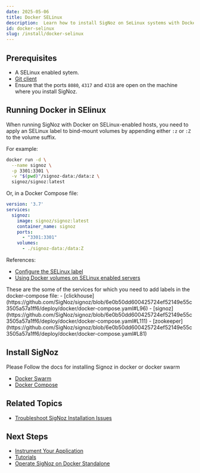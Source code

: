 ```yaml
---
date: 2025-05-06
title: Docker SELinux
description:  Learn how to install SigNoz on SeLinux systems with Docker. Follow our detailed, step-by-step guide to set up SigNoz on macOS or Linux. Ensure smooth installation and start monitoring your applications effectively.
id: docker-selinux
slug: /install/docker-selinux
---
```



<SigNozCloud />




## Prerequisites

- A SELinux enabled sytem.
- [Git client](https://desktop.github.com/)
- Ensure that the ports `8080`, `4317` and `4318` are open on the machine where you install SigNoz.

## Running Docker in SElinux

When running SigNoz with Docker on SELinux-enabled hosts, you need to apply an SELinux label to bind-mount volumes by appending either `:z` or `:Z` to the volume suffix.

For example:

```bash
docker run -d \
  --name signoz \
  -p 3301:3301 \
  -v "$(pwd)"/signoz-data:/data:z \
  signoz/signoz:latest
```

Or, in a Docker Compose file:

```yaml
version: '3.7'
services:
  signoz:
    image: signoz/signoz:latest
    container_name: signoz
    ports:
      - "3301:3301"
    volumes:
      - ./signoz-data:/data:Z
```

References:
- [Configure the SELinux label](https://docs.docker.com/storage/bind-mounts/#configure-the-selinux-label)
- [Using Docker volumes on SELinux enabled servers](https://prefetch.net/blog/2017/09/30/using-docker-volumes-on-selinux-enabled-servers/)

<Admonition type="info">
These are the some of the services for which you need to add labels in the docker-compose file:
- [clickhouse](https://github.com/SigNoz/signoz/blob/6e0b50dd600425724ef52149e55c3505a57a1ff6/deploy/docker/docker-compose.yaml#L96)
- [signoz](https://github.com/SigNoz/signoz/blob/6e0b50dd600425724ef52149e55c3505a57a1ff6/deploy/docker/docker-compose.yaml#L111)
- [zookeeper](https://github.com/SigNoz/signoz/blob/6e0b50dd600425724ef52149e55c3505a57a1ff6/deploy/docker/docker-compose.yaml#L81)
</Admonition>

## Install SigNoz 

Please Follow the docs for installing Signoz in docker or docker swarm
- [Docker Swarm](/docs/install/docker-swarm)
- [Docker Compose](/docs/install/docker)

## Related Topics

- [Troubleshoot SigNoz Installation Issues](/docs/install/troubleshooting)

## Next Steps

- [Instrument Your Application](/docs/instrumentation/overview)
- [Tutorials](/docs/tutorials/)
- [Operate SigNoz on Docker Standalone](/docs/operate/docker-standalone)
